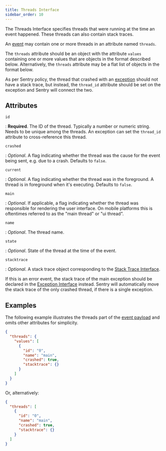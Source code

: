 ```yaml
---
title: Threads Interface
sidebar_order: 10
---
```


The Threads Interface specifies threads that were running at the time an event
happened. These threads can also contain stack traces.

An [event](/sdk/event-payloads/) may contain one or more threads in an attribute named `threads`.

The `threads` attribute should be an object with the attribute `values`
containing one or more values that are objects in the format described below.
Alternatively, the `threads` attribute may be a flat list of objects in the format below.

As per Sentry policy, the thread that crashed with an [exception](/sdk/event-payloads/exception/) should not
have a stack trace, but instead, the `thread_id` attribute should be set on the
exception and Sentry will connect the two.

## Attributes

`id`

: **Required**. The ID of the thread. Typically a number or numeric string.
Needs to be unique among the threads. An exception can set the `thread_id`
attribute to cross-reference this thread.

`crashed`

: _Optional_. A flag indicating whether the thread was the cause for the event being sent, e.g. due to a crash.
Defaults to `false`.

`current`

: _Optional_. A flag indicating whether the thread was in the foreground. A thread is in foreground when it's executing.
Defaults to `false`.

`main`

: _Optional_. If applicable, a flag indicating whether the thread was responsible for rendering the user interface.
On mobile platforms this is oftentimes referred to as the "main thread" or "ui thread".

`name`

: _Optional_. The thread name.

`state`

: _Optional_. State of the thread at the time of the event.

`stacktrace`

: _Optional_. A stack trace object corresponding to the [Stack Trace Interface](/sdk/event-payloads/stacktrace/).

If this is an error event, the stack trace of the main exception should be
declared in the [Exception Interface](/sdk/event-payloads/exception/) instead.
Sentry will automatically move the stack trace of the only crashed thread, if
there is a single exception.

## Examples

The following example illustrates the threads part of the [event payload](/sdk/event-payloads/) and omits
other attributes for simplicity.

```json
{
  "threads": {
    "values": [
      {
        "id": "0",
        "name": "main",
        "crashed": true,
        "stacktrace": {}
      }
    ]
  }
}
```

Or, alternatively:

```json
{
  "threads": [
    {
      "id": "0",
      "name": "main",
      "crashed": true,
      "stacktrace": {}
    }
  ]
}
```
